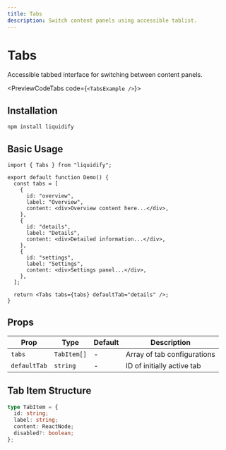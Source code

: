 ```yaml
---
title: Tabs
description: Switch content panels using accessible tablist.
---
```



# Tabs

Accessible tabbed interface for switching between content panels.

<PreviewCodeTabs code={`<TabsExample />`}>
  <TabsExample />
</PreviewCodeTabs>

## Installation

```bash
npm install liquidify
```

## Basic Usage

```tsx
import { Tabs } from "liquidify";

export default function Demo() {
  const tabs = [
    {
      id: "overview",
      label: "Overview",
      content: <div>Overview content here...</div>,
    },
    {
      id: "details",
      label: "Details",
      content: <div>Detailed information...</div>,
    },
    {
      id: "settings",
      label: "Settings",
      content: <div>Settings panel...</div>,
    },
  ];

  return <Tabs tabs={tabs} defaultTab="details" />;
}
```

## Props

| Prop         | Type        | Default | Description                 |
| ------------ | ----------- | ------- | --------------------------- |
| `tabs`       | `TabItem[]` | -       | Array of tab configurations |
| `defaultTab` | `string`    | -       | ID of initially active tab  |

## Tab Item Structure

```typescript
type TabItem = {
  id: string;
  label: string;
  content: ReactNode;
  disabled?: boolean;
};
```
